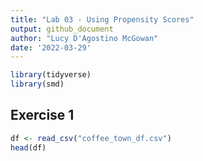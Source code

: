 ```yaml
---
title: "Lab 03 - Using Propensity Scores"
output: github_document
author: "Lucy D'Agostino McGowan"
date: '2022-03-29'
---
```



```r
library(tidyverse)
library(smd)
```

## Exercise 1

```r
df <- read_csv("coffee_town_df.csv")
head(df)
```

